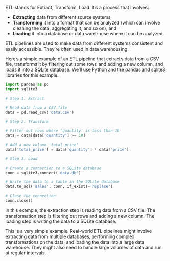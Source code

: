 ETL stands for Extract, Transform, Load. It's a process that involves:

-   **Extracting** data from different source systems,
-   **Transforming** it into a format that can be analyzed (which can involve cleaning the data, aggregating it, and so on), and
-   **Loading** it into a database or data warehouse where it can be analyzed.

ETL pipelines are used to make data from different systems consistent and easily accessible. They're often used in data warehousing.

Here's a simple example of an ETL pipeline that extracts data from a CSV file, transforms it by filtering out some rows and adding a new column, and loads it into a SQLite database. We'll use Python and the pandas and sqlite3 libraries for this example.

``` python
import pandas as pd
import sqlite3

# Step 1: Extract

# Read data from a CSV file
data = pd.read_csv('data.csv')

# Step 2: Transform

# Filter out rows where 'quantity' is less than 10
data = data[data['quantity'] >= 10]

# Add a new column 'total_price'
data['total_price'] = data['quantity'] * data['price']

# Step 3: Load

# Create a connection to a SQLite database
conn = sqlite3.connect('data.db')

# Write the data to a table in the SQLite database
data.to_sql('sales', conn, if_exists='replace')

# Close the connection
conn.close()
```

In this example, the extraction step is reading data from a CSV file. The transformation step is filtering out rows and adding a new column. The loading step is writing the data to a SQLite database.

This is a very simple example. Real-world ETL pipelines might involve extracting data from multiple databases, performing complex transformations on the data, and loading the data into a large data warehouse. They might also need to handle large volumes of data and run at regular intervals.
